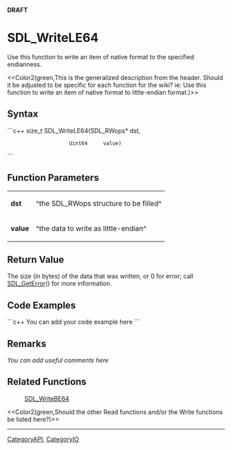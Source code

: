 <!-- pragma section-numbers off -->
<!-- pragma disable-camelcase -->
'''DRAFT'''

= SDL_WriteLE64 =
Use this function to write an item of native format to the specified endianness.

<<Color2(green,This is the generalized description from the header.  Should it be adjusted to be specific for each function for the wiki?  ie: Use this function to write an item of native format to little-endian format.)>>


== Syntax ==
```c++
size_t SDL_WriteLE64(SDL_RWops* dst,
                     Uint64     value)
```

== Function Parameters ==
{|
|'''dst'''
|^the SDL_RWops structure to be filled^
|-
|'''value'''
|^the data to write as little-endian^
|}

== Return Value ==
The size (in bytes) of the data that was written, or 0 for error; call [[SDL_GetError]]() for more information.

== Code Examples ==
```c++
You can add your code example here
```

== Remarks ==
''You can add useful comments here''

== Related Functions ==
:[[SDL_WriteBE64]]
<<Color2(green,Should the other Read functions and/or the Write functions be listed here?)>>

----
[[CategoryAPI]], [[CategoryIO]]
